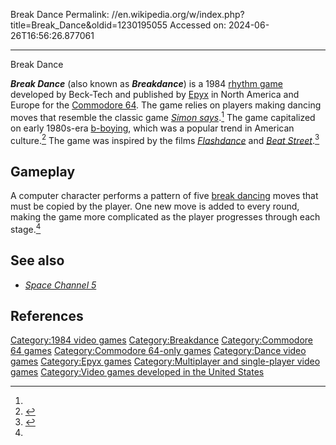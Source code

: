 Break Dance
Permalink: //en.wikipedia.org/w/index.php?title=Break_Dance&oldid=1230195055
Accessed on: 2024-06-26T16:56:26.877061



------
Break Dance
{{Short description|1984 video game}}
{{about|a video game|other uses|Breakdance (disambiguation)}}
{{more citations needed|date=January 2023}}
{{Infobox video game
|title = Break Dance
|image = Breakdance(C64).jpg
|caption = European cover art
|designer = Stephen Beck
|developer = Beck-Tech<ref name="gamefaqs">{{cite web | url = http://www.gamefaqs.com/c64/566305-break-dance/data| title = Additional game release information | publisher = [[GameFAQs]]| date = | accessdate = 2011-03-25}}</ref><ref>{{cite web | url = http://www.allgame.com/game.php?id=3114&tab=screen| title = Developer information | publisher = [[Allgame]]| date = | accessdate = 2011-03-26}}</ref>
|publisher = {{vgrelease|NA|[[Epyx]]|EU|Epyx}}
|released = {{vgrelease|NA|1984|EU|1984}}
|genre = [[Sports game|Sports]]
|modes = [[Single-player video game|Single-player]]<ref name="stadium64">{{cite web| url = http://s64.emuunlim.org:88/manuals/breakdance.htm| title = Stadium 64 - Manuals Archives| publisher = Stadium 64| date = | accessdate = 2011-03-25| archive-url = https://web.archive.org/web/20110826133828/http://s64.emuunlim.org:88/manuals/breakdance.htm| archive-date = 2011-08-26| url-status = dead}}</ref> <br> [[Multiplayer video game|Multiplayer]]<ref name="stadium64"/>
|platforms = [[Commodore 64]]<ref name="mobygames">{{cite web| url = http://www.mobygames.com/game/c64/break-dance| title = Platform information| publisher = [[MobyGames]]| date = | accessdate = 2011-03-26| url-status = dead| archiveurl = https://web.archive.org/web/20100905235528/http://www.mobygames.com/game/c64/break-dance| archivedate = 2010-09-05}}</ref>
}}

'''''Break Dance''''' (also known as '''''Breakdance''''') is a 1984 [[rhythm game]] developed by Beck-Tech and published by [[Epyx]] in North America and Europe for the [[Commodore 64]]. The game relies on players making dancing moves that resemble the classic game ''[[Simon says]]''.<ref name="mobygames"/> The game capitalized on early 1980s-era [[b-boying]], which was a popular trend in American culture.<ref name="inthe80s">{{cite web | url = http://www.inthe80s.com/compgame.shtml| title = Developer information | publisher = In the 80s| date = | accessdate = 2011-03-26}}</ref> The game was inspired by the films ''[[Flashdance]]'' and ''[[Beat Street]]''.<ref>{{cite book |title = Steve Beck: Renaissance Man of the Future |last=Onosko |first=Tim |publisher=[[Commodore Microcomputers]] |year=1985}}</ref>

==Gameplay==
A computer character performs a pattern of five [[B-boying|break dancing]] moves that must be copied by the player. One new move is added to every round, making the game more complicated as the player progresses through each stage.<ref name="mobygames"/>

==See also ==
*''[[Space Channel 5]]''

==References==
{{reflist}}

[[Category:1984 video games]]
[[Category:Breakdance]]
[[Category:Commodore 64 games]]
[[Category:Commodore 64-only games]]
[[Category:Dance video games]]
[[Category:Epyx games]]
[[Category:Multiplayer and single-player video games]]
[[Category:Video games developed in the United States]]